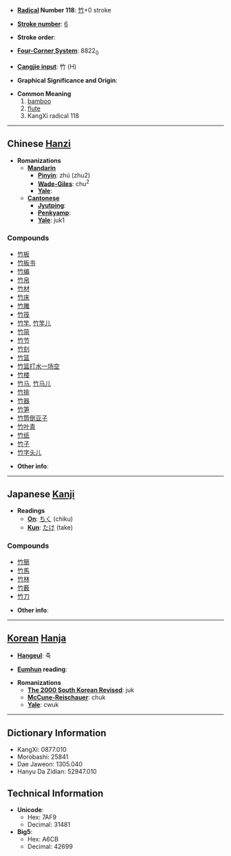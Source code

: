 * '''[[Wiktionary:Chinese radical index| Radical]] Number 118''': [[Wiktionary:Chinese radical index 竹|竹]]+0 stroke

* '''[[Wiktionary:Chinese total strokes index|Stroke number]]''': [[Wiktionary:Chinese total strokes index 6|6]]

* '''Stroke order''': 

* '''[[Wiktionary:Chinese four corner index|Four-Corner System]]''': 8822<sub>0</sub>

* '''[[Wiktionary:Chinese Cangjie index|Cangjie input]]''': 竹 (H)

* '''Graphical Significance and Origin''': 

* '''Common Meaning'''
*#[[bamboo]]
*# [[flute]]
*# KangXi radical 118


----

== Chinese [[Hanzi]] ==

* '''Romanizations'''
** '''[[Mandarin]]'''
*** '''[[Pinyin]]''': zhú (zhu2)
*** '''[[Wade-Giles]]''': chu<sup>2</sup>
*** '''[[Yale]]''': 
** '''[[Cantonese]]'''
*** '''[[Jyutping]]''':
*** '''[[Penkyamp]]''': 
*** '''[[Yale]]''': juk1

===Compounds===
*[[竹板]]
*[[竹板书]]
*[[竹编]]
*[[竹帛]]
*[[竹材]]
*[[竹床]]
*[[竹雕]]
*[[竹筏]]
*[[竹竿]], [[竹竿儿]]
*[[竹简]]
*[[竹节]]
*[[竹刻]]
*[[竹篮]]
*[[竹篮打水一场空]]
*[[竹楼]]
*[[竹马]], [[竹马儿]]
*[[竹排]]
*[[竹器]]
*[[竹笋]]
*[[竹筒倒豆子]]
*[[竹叶青]]
*[[竹纸]]
*[[竹子]]
*[[竹字头儿]]

* '''Other info''': 

----

== Japanese [[Kanji]] ==

* '''Readings'''
** '''[[On]]''': [[ちく]] (chiku)
** '''[[Kun]]''': [[たけ]] (take)

===Compounds===
*[[竹簡]]
*[[竹馬]]
*[[竹林]]
*[[竹薮]]
*[[竹刀]]

* '''Other info''':  

----

== [[Korean]] [[Hanja]] ==

* '''[[Hangeul]]''': 죽

* '''[[Eumhun]] reading''': 

* '''Romanizations'''
** '''[[The 2000 South Korean Revised Romanization|The 2000 South Korean Revised]]''': juk
** '''[[McCune-Reischauer]]''': chuk
** '''[[Yale]]''': cwuk

----

== Dictionary Information ==

* KangXi: 0877.010
* Morobashi: 25841
* Dae Jaweon: 1305.040
* Hanyu Da Zidian: 52947.010

== Technical Information ==

* '''Unicode''':
** Hex: 7AF9
** Decimal: 31481
* '''Big5''':
** Hex: A6CB
** Decimal: 42699